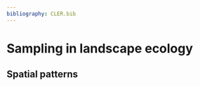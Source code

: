 ```yaml
---
bibliography: CLER.bib
---
```


<!-- Person responsible: Bosch -->

# Sampling in landscape ecology

## Spatial patterns
